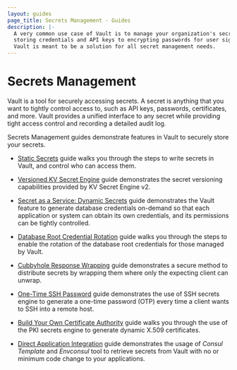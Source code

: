 ```yaml
---
layout: guides
page_title: Secrets Management - Guides
description: |-
  A very common use case of Vault is to manage your organization's secrets from
  storing credentials and API keys to encrypting passwords for user signups.
  Vault is meant to be a solution for all secret management needs.
---
```


# Secrets Management

Vault is a tool for securely accessing secrets. A secret is anything that you
want to tightly control access to, such as API keys, passwords, certificates,
and more. Vault provides a unified interface to any secret while providing
tight access control and recording a detailed audit log.

Secrets Management guides demonstrate features in Vault to securely store your
secrets.

- [Static Secrets](/guides/secret-mgmt/static-secrets) guide walks you
  through the steps to write secrets in Vault, and control who can access them.

- [Versioned KV Secret Engine](/guides/secret-mgmt/versioned-kv) guide
  demonstrates the secret versioning capabilities provided by KV Secret Engine v2.

- [Secret as a Service: Dynamic Secrets](/guides/secret-mgmt/dynamic-secrets)
  guide demonstrates the Vault feature to generate database credentials
  on-demand so that each application or system can obtain its own credentials,
  and its permissions can be tightly controlled.

- [Database Root Credential Rotation](/guides/secret-mgmt/db-root-rotation)
  guide walks you through the steps to enable the rotation of the database root
  credentials for those managed by Vault.

- [Cubbyhole Response Wrapping](/guides/secret-mgmt/cubbyhole) guide
  demonstrates a secure method to distribute secrets by wrapping them where only
  the expecting client can unwrap.

- [One-Time SSH Password](/guides/secret-mgmt/ssh-otp) guide demonstrates
  the use of SSH secrets engine to generate a one-time password (OTP) every time a
  client wants to SSH into a remote host.

- [Build Your Own Certificate Authority](/guides/secret-mgmt/pki-engine)
  guide walks you through the use of the PKI secrets engine to generate dynamic
  X.509 certificates.

- [Direct Application Integration](/guides/secret-mgmt/app-integration)
  guide demonstrates the usage of _Consul Template_ and _Envconsul_ tool to
  retrieve secrets from Vault with no or minimum code change to your applications.
